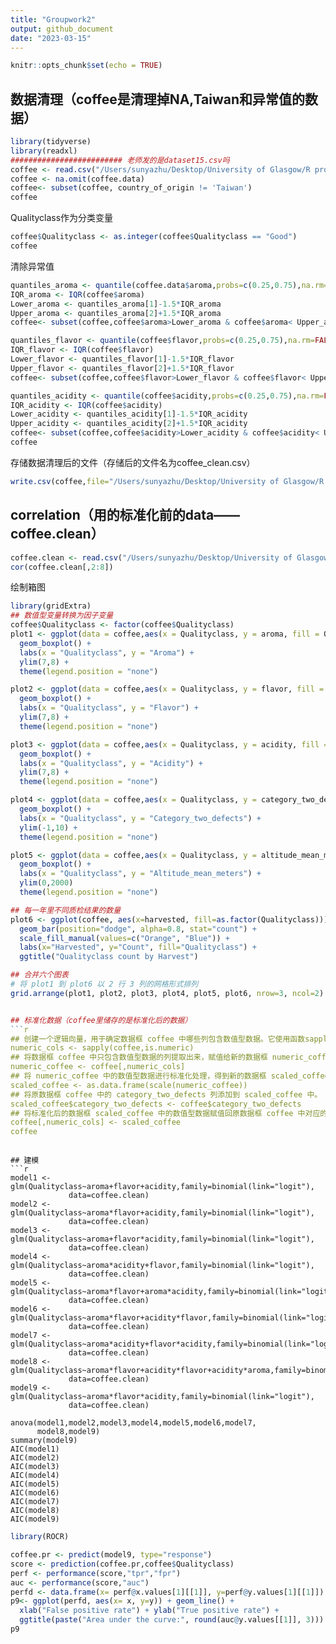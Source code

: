 ```yaml
---
title: "Groupwork2"
output: github_document
date: "2023-03-15"
---
```


```r
knitr::opts_chunk$set(echo = TRUE)
```

## 数据清理（coffee是清理掉NA,Taiwan和异常值的数据）

```r
library(tidyverse)
library(readxl)
######################### 老师发的是dataset15.csv吗
coffee <- read.csv("/Users/sunyazhu/Desktop/University of Glasgow/R program/AllDatasetsR/coffee.csv")
coffee <- na.omit(coffee.data)
coffee<- subset(coffee, country_of_origin != 'Taiwan')
coffee
```

Qualityclass作为分类变量

```r
coffee$Qualityclass <- as.integer(coffee$Qualityclass == "Good")
coffee

```

清除异常值
```r
quantiles_aroma <- quantile(coffee.data$aroma,probs=c(0.25,0.75),na.rm=FALSE)
IQR_aroma <- IQR(coffee$aroma)
Lower_aroma <- quantiles_aroma[1]-1.5*IQR_aroma
Upper_aroma <- quantiles_aroma[2]+1.5*IQR_aroma
coffee<- subset(coffee,coffee$aroma>Lower_aroma & coffee$aroma< Upper_aroma)

quantiles_flavor <- quantile(coffee$flavor,probs=c(0.25,0.75),na.rm=FALSE)
IQR_flavor <- IQR(coffee$flavor)
Lower_flavor <- quantiles_flavor[1]-1.5*IQR_flavor
Upper_flavor <- quantiles_flavor[2]+1.5*IQR_flavor
coffee<- subset(coffee,coffee$flavor>Lower_flavor & coffee$flavor< Upper_flavor)

quantiles_acidity <- quantile(coffee$acidity,probs=c(0.25,0.75),na.rm=FALSE)
IQR_acidity <- IQR(coffee$acidity)
Lower_acidity <- quantiles_acidity[1]-1.5*IQR_acidity
Upper_acidity <- quantiles_acidity[2]+1.5*IQR_acidity
coffee<- subset(coffee,coffee$acidity>Lower_acidity & coffee$acidity< Upper_acidity)
coffee

```
存储数据清理后的文件（存储后的文件名为coffee_clean.csv）
```r
write.csv(coffee,file="/Users/sunyazhu/Desktop/University of Glasgow/R program/AllDatasetsR/coffee_clean.csv",row.names=FALSE)

```

##########################################
## correlation（用的标准化前的data——coffee.clean）
```r
coffee.clean <- read.csv("/Users/sunyazhu/Desktop/University of Glasgow/R program/AllDatasetsR/coffee_clean.csv")
cor(coffee.clean[,2:8])
```
##########################################
绘制箱图
```r
library(gridExtra)
## 数值型变量转换为因子变量
coffee$Qualityclass <- factor(coffee$Qualityclass)
plot1 <- ggplot(data = coffee,aes(x = Qualityclass, y = aroma, fill = Qualityclass)) +
  geom_boxplot() +
  labs(x = "Qualityclass", y = "Aroma") + 
  ylim(7,8) + 
  theme(legend.position = "none")

plot2 <- ggplot(data = coffee,aes(x = Qualityclass, y = flavor, fill = Qualityclass)) +
  geom_boxplot() +
  labs(x = "Qualityclass", y = "Flavor") + 
  ylim(7,8) + 
  theme(legend.position = "none")

plot3 <- ggplot(data = coffee,aes(x = Qualityclass, y = acidity, fill = Qualityclass)) +
  geom_boxplot() +
  labs(x = "Qualityclass", y = "Acidity") + 
  ylim(7,8) + 
  theme(legend.position = "none")

plot4 <- ggplot(data = coffee,aes(x = Qualityclass, y = category_two_defects, fill = Qualityclass)) +
  geom_boxplot() +
  labs(x = "Qualityclass", y = "Category_two_defects") + 
  ylim(-1,10) + 
  theme(legend.position = "none")

plot5 <- ggplot(data = coffee,aes(x = Qualityclass, y = altitude_mean_meters, fill = Qualityclass)) +
  geom_boxplot() +
  labs(x = "Qualityclass", y = "Altitude_mean_meters") + 
  ylim(0,2000)
  theme(legend.position = "none")

## 每一年里不同质检结果的数量
plot6 <- ggplot(coffee, aes(x=harvested, fill=as.factor(Qualityclass))) +
  geom_bar(position="dodge", alpha=0.8, stat="count") +
  scale_fill_manual(values=c("Orange", "Blue")) +
  labs(x="Harvested", y="Count", fill="Qualityclass") +
  ggtitle("Qualityclass count by Harvest")

## 合并六个图表
# 将 plot1 到 plot6 以 2 行 3 列的网格形式排列
grid.arrange(plot1, plot2, plot3, plot4, plot5, plot6, nrow=3, ncol=2)


## 标准化数据（coffee里储存的是标准化后的数据）
```r
## 创建一个逻辑向量，用于确定数据框 coffee 中哪些列包含数值型数据。它使用函数sapply判断每个列的数据类型是否为数值型。
numeric_cols <- sapply(coffee,is.numeric)
## 将数据框 coffee 中只包含数值型数据的列提取出来，赋值给新的数据框 numeric_coffee
numeric_coffee <- coffee[,numeric_cols]
## 将 numeric_coffee 中的数值型数据进行标准化处理，得到新的数据框 scaled_coffee。标准化处理是为了将不同变量的数据范围转化为相同的尺度，方便进行比较。
scaled_coffee <- as.data.frame(scale(numeric_coffee))
## 将原数据框 coffee 中的 category_two_defects 列添加到 scaled_coffee 中。
scaled_coffee$category_two_defects <- coffee$category_two_defects
## 将标准化后的数据框 scaled_coffee 中的数值型数据赋值回原数据框 coffee 中对应的列，覆盖原来的数据。
coffee[,numeric_cols] <- scaled_coffee
coffee
```

```

## 建模
```r
model1 <- glm(Qualityclass~aroma+flavor+acidity,family=binomial(link="logit"),
             data=coffee.clean)
model2 <- glm(Qualityclass~aroma*flavor+acidity,family=binomial(link="logit"),
             data=coffee.clean)
model3 <- glm(Qualityclass~aroma+flavor*acidity,family=binomial(link="logit"),
             data=coffee.clean)
model4 <- glm(Qualityclass~aroma*acidity+flavor,family=binomial(link="logit"),
             data=coffee.clean)
model5 <- glm(Qualityclass~aroma*flavor+aroma*acidity,family=binomial(link="logit"),
             data=coffee.clean)
model6 <- glm(Qualityclass~aroma*flavor+acidity*flavor,family=binomial(link="logit"),
             data=coffee.clean)
model7 <- glm(Qualityclass~aroma*acidity+flavor*acidity,family=binomial(link="logit"),
             data=coffee.clean)
model8 <- glm(Qualityclass~aroma*flavor+acidity*flavor+acidity*aroma,family=binomial(link="logit"),
             data=coffee.clean)
model9 <- glm(Qualityclass~aroma*flavor*acidity,family=binomial(link="logit"),
             data=coffee.clean)

anova(model1,model2,model3,model4,model5,model6,model7,
      model8,model9)
summary(model9)
AIC(model1)
AIC(model2)
AIC(model3)
AIC(model4)
AIC(model5)
AIC(model6)
AIC(model7)
AIC(model8)
AIC(model9)

```

```r
library(ROCR)

coffee.pr <- predict(model9, type="response")
score <- prediction(coffee.pr,coffee$Qualityclass)
perf <- performance(score,"tpr","fpr")
auc <- performance(score,"auc")
perfd <- data.frame(x= perf@x.values[1][[1]], y=perf@y.values[1][[1]])
p9<- ggplot(perfd, aes(x= x, y=y)) + geom_line() +
  xlab("False positive rate") + ylab("True positive rate") +
  ggtitle(paste("Area under the curve:", round(auc@y.values[[1]], 3)))
p9
```
